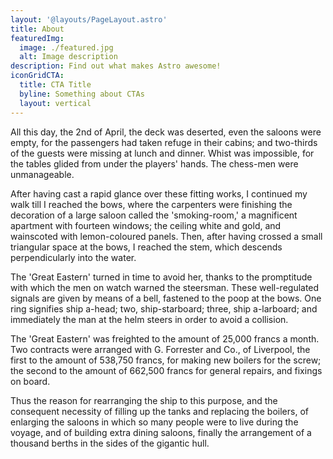 ```yaml
---
layout: '@layouts/PageLayout.astro'
title: About
featuredImg:
  image: ./featured.jpg
  alt: Image description
description: Find out what makes Astro awesome!
iconGridCTA:
  title: CTA Title
  byline: Something about CTAs
  layout: vertical
---
```



All this day, the 2nd of April, the deck was deserted, even the saloons were empty, for the passengers had taken refuge in their cabins; and two-thirds of the guests were missing at lunch and dinner. Whist was impossible, for the tables glided from under the players' hands. The chess-men were unmanageable.

<PeopleTeaser />

After having cast a rapid glance over these fitting works, I continued my walk till I reached the bows, where the carpenters were finishing the decoration of a large saloon called the 'smoking-room,' a magnificent apartment with fourteen windows; the ceiling white and gold, and wainscoted with lemon-coloured panels. Then, after having crossed a small triangular space at the bows, I reached the stem, which descends perpendicularly into the water.

The 'Great Eastern' turned in time to avoid her, thanks to the promptitude with which the men on watch warned the steersman. These well-regulated signals are given by means of a bell, fastened to the poop at the bows. One ring signifies ship a-head; two, ship-starboard; three, ship a-larboard; and immediately the man at the helm steers in order to avoid a collision.

The 'Great Eastern' was freighted to the amount of 25,000 francs a month. Two contracts were arranged with G. Forrester and Co., of Liverpool, the first to the amount of 538,750 francs, for making new boilers for the screw; the second to the amount of 662,500 francs for general repairs, and fixings on board.

Thus the reason for rearranging the ship to this purpose, and the consequent necessity of filling up the tanks and replacing the boilers, of enlarging the saloons in which so many people were to live during the voyage, and of building extra dining saloons, finally the arrangement of a thousand berths in the sides of the gigantic hull.
